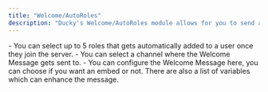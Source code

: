 ```yaml
---
title: "Welcome/AutoRoles"
description: "Ducky's Welcome/AutoRoles module allows for you to send a message to welcome your users in the specified channel, as well as give them up to 5 roles automatically."
---
```


<Steps>
  <Step title="Autoroles" iconType="regular" titleSize="h2">
    - You can select up to 5 roles that gets automatically added to a user once they join the server.
  </Step>
  <Step title="Welcome Channel" titleSize="h2">
    - You can select a channel where the Welcome Message gets sent to.
  </Step>
  <Step title="Welcome Message" titleSize="h2">
    - You can configure the Welcome Message here, you can choose if you want an embed or not. There are also a list of variables which can enhance the message.
  </Step>
</Steps>